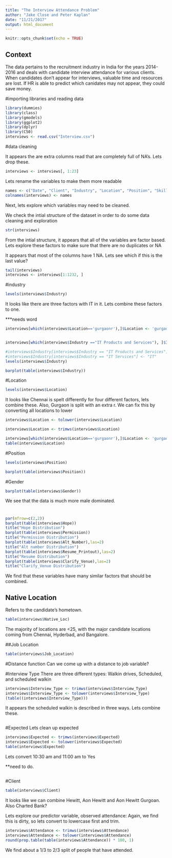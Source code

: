 ```yaml
---
title: "The Interview Attendance Problem"
author: "Jake Close and Peter Kaplan"
date: "11/21/2017"
output: html_document
---
```


```r
knitr::opts_chunk$set(echo = TRUE)
```

## Context

The data pertains to the recruitment industry in India for the years 2014-2016 and deals with candidate interview attendance for various clients. When candidates don't appear for interviews, valuable time and resources are lost. If HR is able to predict which canidates may not appear, they could save money.



#importing libraries and reading data
```r
library(dummies)
library(class)
library(gmodels)
library(ggplot2)
library(dplyr)
library(C50)
interviews <- read.csv("Interview.csv")
```


#data cleaning

It appears the are extra columns read that are completely full of NA's. Lets drop these.


```r
interviews <- interviews[, 1:23]
```


Lets rename the variables to make them more readable
```r
names <- c("Date", "Client", "Industry", "Location", "Position", "Skillset", "Interview_Type", "ID", "Gender", "Candidate_Loc", "Job_Location", "Venue", "Native_Loc", "Permission", "Hope", "3_hour_call", "Alt_Number", "Resume_Printout", "Clarify_Venue", "Share_Letter", "Expected", "Attendance", "Marital_Status")
colnames(interviews) <- names
```


Next, lets explore which variables may need to be cleaned.


We check the intial structure of the dataset in order to do some data cleaning and exploration
```r
str(interviews)
```
From the intial structure, it appears that all of the variables are factor based. Lets explore these factors to make sure that there are no duplicates or NA

It appears that most of the columns have 1 NA. Lets see which if this is the last value?
```r
tail(interviews)
interviews <- interviews[1:1232, ]
```


#industry
```r
levels(interviews$Industry)
```
It looks like there are three factors with IT in it. Lets combine these factors to one.

***needs word
```r
interviews[which(interviews$Location=='gurgaonr'),]$Location <- 'gurgaon'


interviews[which(interviews$Industry =="IT Products and Services"), ]$Industry <- 'IT'

#interviews$Industry[interviews$Industry == "IT Products and Services"] <- "IT"
#interviews$Industry[interviews$Industry == "IT Services"] <- "IT"
levels(interviews$Industry)

barplot(table(interviews$Industry))
```

#Location
```r
levels(interviews$Location)
```
It looks like Chennai is spelt differently for four different factors, lets combine these. Also, Gurgaon is split with an extra r. We can fix this by converting all locations to lower

```r
interviews$Location <- tolower(interviews$Location)

```
```r
interviews$Location <- trimws(interviews$Location)

interviews[which(interviews$Location=='gurgaonr'),]$Location <- 'gurgaon'
table(interviews$Location)
```

#Position
```r
levels(interviews$Position)

```


```r
barplot(table(interviews$Position))
```

#Gender
```r
barplot(table(interviews$Gender))
```
We see that the data is much more male dominated.

#
```r
par(mfrow=c(2,2))
barplot(table(interviews$Hope))
title("Hope Distribution")
barplot(table(interviews$Permission))
title("Permission Distribution")
barplot(table(interviews$Alt_Number),las=2)
title("Alt number Distribution")
barplot(table(interviews$Resume_Printout),las=2)
title("Resume Distribution")
barplot(table(interviews$Clarify_Venue),las=2)
title("Clarify_Venue Distribution")

```
We find that these variables have many similar factors that should be combined.



## Native Location
Refers to the candidate's hometown.
```r
table(interviews$Native_Loc)
```
The majority of locations are <25, with the major candidate locations coming from Chennai, Hyderbad, and Bangalore.

##Job Location

```r
table(interviews$Job_Location)

```

#Distance function
Can we come up with a distance to job variable?



#Interview Type
There are three different types:
 Walkin drives, Scheduled, and scheduled walkin
```r
interviews$Interview_Type <- trimws(interviews$Interview_Type)
interviews$Interview_Type <- tolower(interviews$Interview_Type)
(table((interviews$Interview_Type)))
```
It appears the scheduled walkin is described in three ways. Lets combine these.
```r

```


#Expected
Lets clean up expected

```r
interviews$Expected <- trimws(interviews$Expected)
interviews$Expected <- tolower(interviews$Expected)
table(interviews$Expected)
```
Lets convert 10:30 am and 11:00 am to Yes

**need to do.
```r

```


#Client
```r
table(interviews$Client)
```
It looks like we can combine  Hewitt, Aon Hewitt and Aon Hewitt Gurgoan. Also Charted Bank?

Lets explore our predictor variable, observed attendance:
Again, we find this is dirty, so lets convert to lowercase first and trim.


```r
interviews$Attendance <- trimws(interviews$Attendance)
interviews$Attendance <- tolower(interviews$Attendance)
round(prop.table(table(interviews$Attendance)) * 100, 1)

```
We find about a 1/3 to 2/3 split of people that have attended.





